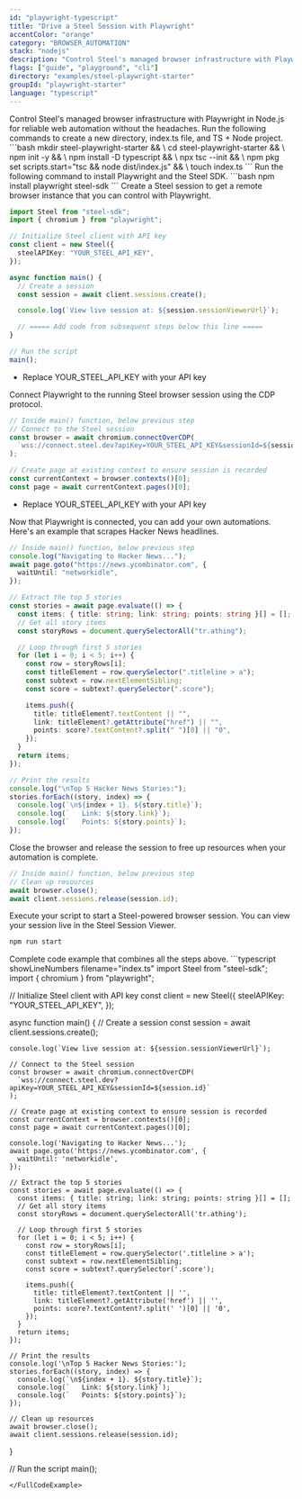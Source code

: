 ```yaml
---
id: "playwright-typescript"
title: "Drive a Steel Session with Playwright"
accentColor: "orange"
category: "BROWSER_AUTOMATION"
stack: "nodejs"
description: "Control Steel's managed browser infrastructure with Playwright in Node.js for reliable web automation without the headaches."
flags: ["guide", "playground", "cli"]
directory: "examples/steel-playwright-starter"
groupId: "playwright-starter"
language: "typescript"
---
```


<Intro skipLink="#full-code-example">
  Control Steel's managed browser infrastructure with Playwright in Node.js for
  reliable web automation without the headaches.
</Intro>

<Step number={1} title="Optional: Create a new directory & environment">
  Run the following commands to create a new directory, index.ts file, and TS +
  Node project. ```bash mkdir steel-playwright-starter && \ cd
  steel-playwright-starter && \ npm init -y && \ npm install -D typescript && \
  npx tsc --init && \ npm pkg set scripts.start="tsc && node dist/index.js" && \
  touch index.ts ```
</Step>

<Step number={2} title="Install Playwright and Steel SDK">
  Run the following command to install Playwright and the Steel SDK. ```bash npm
  install playwright steel-sdk ```
</Step>

<Step number={3} title="Start a Steel Session">
  Create a Steel session to get a remote browser instance that you can control with Playwright.

```typescript showLineNumbers filename="index.ts" /YOUR_STEEL_API_KEY/#1
import Steel from "steel-sdk";
import { chromium } from "playwright";

// Initialize Steel client with API key
const client = new Steel({
  steelAPIKey: "YOUR_STEEL_API_KEY",
});

async function main() {
  // Create a session
  const session = await client.sessions.create();

  console.log(`View live session at: ${session.sessionViewerUrl}`);

  // ===== Add code from subsequent steps below this line =====
}

// Run the script
main();
```

- Replace <HighlightRef id={1}>YOUR_STEEL_API_KEY</HighlightRef> with your API key
  </Step>

<Step number={4} title="Connect Playwright to Your Session">
  Connect Playwright to the running Steel browser session using the CDP protocol.

```typescript showLineNumbers{15} filename="index.ts" /YOUR_STEEL_API_KEY/#1
// Inside main() function, below previous step
// Connect to the Steel session
const browser = await chromium.connectOverCDP(
  `wss://connect.steel.dev?apiKey=YOUR_STEEL_API_KEY&sessionId=${session.id}`
);

// Create page at existing context to ensure session is recorded
const currentContext = browser.contexts()[0];
const page = await currentContext.pages()[0];
```

- Replace <HighlightRef id={1}>YOUR_STEEL_API_KEY</HighlightRef> with your API key
  </Step>

<Step number={5} title="Perform Browser Automation">
  Now that Playwright is connected, you can add your own automations. Here's an example that scrapes Hacker News headlines.

```typescript showLineNumbers{23} filename="index.ts"
// Inside main() function, below previous step
console.log("Navigating to Hacker News...");
await page.goto("https://news.ycombinator.com", {
  waitUntil: "networkidle",
});

// Extract the top 5 stories
const stories = await page.evaluate(() => {
  const items: { title: string; link: string; points: string }[] = [];
  // Get all story items
  const storyRows = document.querySelectorAll("tr.athing");

  // Loop through first 5 stories
  for (let i = 0; i < 5; i++) {
    const row = storyRows[i];
    const titleElement = row.querySelector(".titleline > a");
    const subtext = row.nextElementSibling;
    const score = subtext?.querySelector(".score");

    items.push({
      title: titleElement?.textContent || "",
      link: titleElement?.getAttribute("href") || "",
      points: score?.textContent?.split(" ")[0] || "0",
    });
  }
  return items;
});

// Print the results
console.log("\nTop 5 Hacker News Stories:");
stories.forEach((story, index) => {
  console.log(`\n${index + 1}. ${story.title}`);
  console.log(`   Link: ${story.link}`);
  console.log(`   Points: ${story.points}`);
});
```

</Step>

<Step number={6} title="Release the Session When Done">
  Close the browser and release the session to free up resources when your automation is complete.

```typescript showLineNumbers{59} filename="index.ts"
// Inside main() function, below previous step
// Clean up resources
await browser.close();
await client.sessions.release(session.id);
```

</Step>

<Step number={8} title="Run Your Script">
  Execute your script to start a Steel-powered browser session. You can view your session live in the Steel Session Viewer.

```bash
npm run start
```

</Step>

<FullCodeExample id="full-code-example" title="Full Example">
  Complete code example that combines all the steps above.
  ```typescript showLineNumbers filename="index.ts"
  import Steel from "steel-sdk";
  import { chromium } from "playwright";

// Initialize Steel client with API key
const client = new Steel({
steelAPIKey: "YOUR_STEEL_API_KEY",
});

async function main() {
// Create a session
const session = await client.sessions.create();

    console.log(`View live session at: ${session.sessionViewerUrl}`);

    // Connect to the Steel session
    const browser = await chromium.connectOverCDP(
      `wss://connect.steel.dev?apiKey=YOUR_STEEL_API_KEY&sessionId=${session.id}`
    );

    // Create page at existing context to ensure session is recorded
    const currentContext = browser.contexts()[0];
    const page = await currentContext.pages()[0];

    console.log('Navigating to Hacker News...');
    await page.goto('https://news.ycombinator.com', {
      waitUntil: 'networkidle',
    });

    // Extract the top 5 stories
    const stories = await page.evaluate(() => {
      const items: { title: string; link: string; points: string }[] = [];
      // Get all story items
      const storyRows = document.querySelectorAll('tr.athing');

      // Loop through first 5 stories
      for (let i = 0; i < 5; i++) {
        const row = storyRows[i];
        const titleElement = row.querySelector('.titleline > a');
        const subtext = row.nextElementSibling;
        const score = subtext?.querySelector('.score');

        items.push({
          title: titleElement?.textContent || '',
          link: titleElement?.getAttribute('href') || '',
          points: score?.textContent?.split(' ')[0] || '0',
        });
      }
      return items;
    });

    // Print the results
    console.log('\nTop 5 Hacker News Stories:');
    stories.forEach((story, index) => {
      console.log(`\n${index + 1}. ${story.title}`);
      console.log(`   Link: ${story.link}`);
      console.log(`   Points: ${story.points}`);
    });

    // Clean up resources
    await browser.close();
    await client.sessions.release(session.id);

}

// Run the script
main();

```
</FullCodeExample>
```
